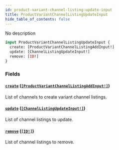 ```yaml
---
id: product-variant-channel-listing-update-input
title: ProductVariantChannelListingUpdateInput
hide_table_of_contents: false
---
```


No description

```graphql
input ProductVariantChannelListingUpdateInput {
  create: [ProductVariantChannelListingAddInput!]
  update: [ChannelListingUpdateInput!]
  remove: [ID!]
}
```

### Fields

#### [`create`](#) ([`[ProductVariantChannelListingAddInput!]`](../../../developer/api-reference/inputs/product-variant-channel-listing-add-input))

List of channels to create variant channel listings.

#### [`update`](#) ([`[ChannelListingUpdateInput!]`](../../../developer/api-reference/inputs/channel-listing-update-input))

List of channel listings to update.

#### [`remove`](#) ([`[ID!]`](../../../developer/api-reference/scalars/id))

List of channel listings to remove.

